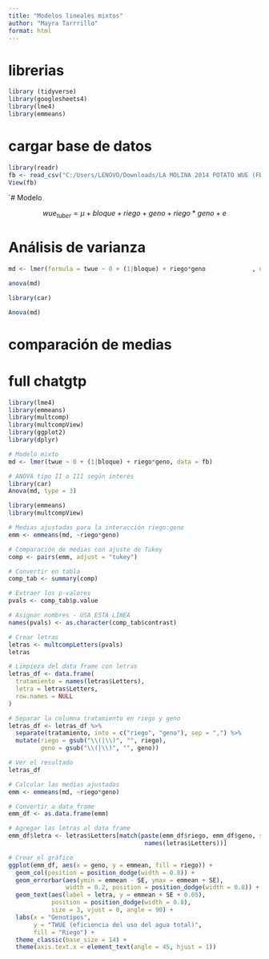 ```yaml
---
title: "Modelos lineales mixtos"
author: "Mayra Tarrrillo"
format: html
---
```


# librerias 

```r
library (tidyverse)
library(googlesheets4)
library(lme4)
library(emmeans)
```
# cargar base de datos

```r
library(readr)
fb <- read_csv("C:/Users/LENOVO/Downloads/LA MOLINA 2014 POTATO WUE (FB) - fb.csv")
View(fb)
```
`# Modelo

$$ wue_{tuber} = \mu + bloque + riego + geno +riego*geno + e $$ 

# Análisis de varianza

```r
md <- lmer(formula = twue ~ 0 + (1|bloque) + riego*geno             , data = fb)

anova(md)

library(car)

Anova(md)

```

# comparación de medias

# full chatgtp

```r
library(lme4)
library(emmeans)
library(multcomp)
library(multcompView)
library(ggplot2)
library(dplyr)

# Modelo mixto
md <- lmer(twue ~ 0 + (1|bloque) + riego*geno, data = fb)

# ANOVA tipo II o III según interés
library(car)
Anova(md, type = 3)
```


```r
library(emmeans)
library(multcompView)

# Medias ajustadas para la interacción riego:geno
emm <- emmeans(md, ~riego*geno)

# Comparación de medias con ajuste de Tukey
comp <- pairs(emm, adjust = "tukey")

# Convertir en tabla
comp_tab <- summary(comp)

# Extraer los p-valores
pvals <- comp_tab$p.value

# Asignar nombres - USA ESTA LÍNEA
names(pvals) <- as.character(comp_tab$contrast)

# Crear letras
letras <- multcompLetters(pvals)
letras
```

```r
# Limpieza del data frame con letras
letras_df <- data.frame(
  tratamiento = names(letras$Letters),
  letra = letras$Letters,
  row.names = NULL
)

# Separar la columna tratamiento en riego y geno
letras_df <- letras_df %>%
  separate(tratamiento, into = c("riego", "geno"), sep = ",") %>%
  mutate(riego = gsub("\\(|\\)", "", riego),
         geno = gsub("\\(|\\)", "", geno))

# Ver el resultado
letras_df
```

```r
# Calcular las medias ajustadas
emm <- emmeans(md, ~riego*geno)

# Convertir a data frame
emm_df <- as.data.frame(emm)

# Agregar las letras al data frame
emm_df$letra <- letras$Letters[match(paste(emm_df$riego, emm_df$geno, sep = ","), 
                                      names(letras$Letters))]

# Crear el gráfico
ggplot(emm_df, aes(x = geno, y = emmean, fill = riego)) +
  geom_col(position = position_dodge(width = 0.8)) +
  geom_errorbar(aes(ymin = emmean - SE, ymax = emmean + SE),
                width = 0.2, position = position_dodge(width = 0.8)) +
  geom_text(aes(label = letra, y = emmean + SE + 0.05),
            position = position_dodge(width = 0.8),
            size = 3, vjust = 0, angle = 90) +
  labs(x = "Genotipos", 
       y = "TWUE (eficiencia del uso del agua total)",
       fill = "Riego") +
  theme_classic(base_size = 14) +
  theme(axis.text.x = element_text(angle = 45, hjust = 1))
```
